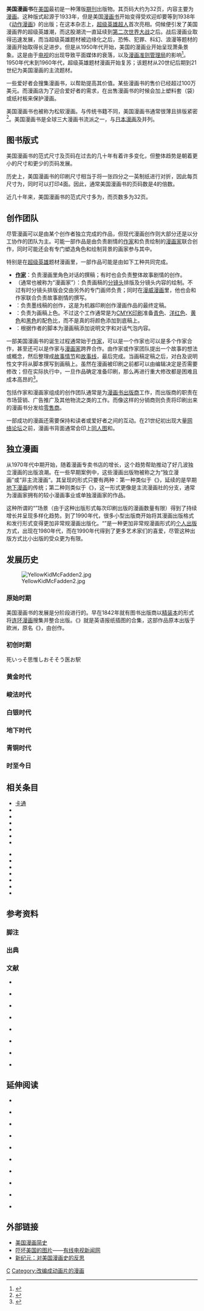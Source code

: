 {{Expand English|American comic book|time=2020-04-26T23:03:33+00:00}}

{{NoteTA
|G1 = USComic
|G2 = Cartoon
|G3 = USState
|G4 = US Government
}}

{{Infobox comics nationality
| name    = 美国漫画
| image   = N.Y._Children's_Colony_04108v.jpg
| caption = 德国难民儿童在纽约儿童聚居地阅读“[[超人|超人]]”漫画<br />照片摄于1942年
| date    = {{Start date|1842}}
}}
{{美国文化}}
{{漫画}}

'''美国漫画书'''在[[美国|美国]]最初是一种薄版[[期刊|期刊]]出版物。其页码大约为32页，内容主要为[[漫画|漫画]]。这种版式起源于1933年，但是美国[[漫画书|漫画书]]开始变得受欢迎却要等到1938年《[[动作漫画|动作漫画]]》的出版；在这本杂志上，[[超级英雄|超级英雄]][[超人|超人]]首次亮相。伺候便引发了美国漫画界的超级英雄潮，而这股潮流一直延续到[[第二次世界大战|第二次世界大战]]之后。战后漫画业取得迅速发展，而当超级英雄题材被边缘化之后，恐怖、犯罪、科幻、浪漫等题材的漫画开始取得长足进步。但是从1950年代开始，美国的漫画业开始呈现萧条景象。这是由于[[电视|电视]]的出现导致平面媒体的衰落，以及[[漫画准则管理局|漫画准则管理局]]的影响<ref name="Randy">{{cite book |author1=Randy Duncan |author2=Matthew J. Smith |title=The Power of Comics: History, Form and Culture |date=2009 |publisher=A&C Black |isbn=9780826429360 |page=40 |edition=插图版(再版) |url=https://books.google.com/books?id=dTN54Zv0Ip4C |accessdate=2020-04-26}}</ref>。1950年代末到1960年代，超级英雄题材漫画开始复苏；该题材从20世纪后期到21世纪为美国漫画的主流题材。

一些爱好者会搜集漫画书，以帮助提高其价值。某些漫画书的售价已经超过100万美元。而漫画店为了迎合爱好者的需求，在出售漫画书的时候会加上塑料套（袋）或纸衬板来保护漫画。

美国漫画书也被称为松软漫画。与传统书籍不同，美国漫画书通常很薄且排版紧密<ref>{{cite book |author1=Allyson A. W. Lyga |author2=Barry Lyga |title=Graphic Novels in Your Media Center: A Definitive Guide |date=2004 |publisher=Libraries Unlimited |isbn=9781591581420 |page=164 |edition=插图注释版 |url=https://books.google.com/books?id=5MvgAAAAMAAJ |accessdate=2020-04-26}}</ref>。美国漫画书是全球三大漫画书流派之一，与[[日本漫画|日本漫画]]及{{Link-en|法比漫画|Bande dessinée}}并列。

== 图书版式 ==
美国漫画书的范式尺寸及页码在过去的几十年有着许多变化，但整体趋势是朝着更小的尺寸和更少的页码发展。

历史上，美国漫画书的印刷尺寸相当于将一张四分之一英制纸<sup>{{convert|15|x|11|in|mm}}</sup>进行对折，因此每页尺寸为{{convert|7+1/2|x|11|in|mm|lk=on}}，同时可以打印4面。因此，通常美国漫画书的页码数是4的倍数。

近几十年来，美国漫画书的范式尺寸多为{{convert|6+5/8|x|10+1/4|in|mm}}，而页数多为32页。

== 创作团队 ==
尽管漫画可以是由某个创作者独立完成的作品，但现代漫画创作则大部分还是以分工协作的团队为主。可能一部作品是由负责剧情的[[作家|作家]]和负责绘制的[[漫画家|漫画家]]联合创作，同时可能还会有专门塑造角色和绘制背景的画家参与其中{{sfn|Robert O'Nale|2010|p=384}}。

特别是在[[超级英雄|超级英雄]]题材漫画里，一部作品可能是由如下工种共同完成{{sfn|Jason Tondro|2011|p=51}}。
* '''[[作家|作家]]'''：负责漫画里角色对话的撰稿；有时也会负责整体故事剧情的创作。
* '''{{Link-en|线稿师|Penciller}}'''（通常也被称为“漫画家”）：负责画稿的[[分镜头|分镜头]]排版及分镜头内容的绘制。不过有时分镜头排版会交由另外的专门画师负责；同时在[[漫威漫画|漫威漫画]]里，他也会和作家联合负责故事剧情的撰写。
* '''{{Link-en|墨稿师|Inker}}'''：负责墨线稿的创作，这是为机器印刷创作漫画作品的最终定稿{{sfnm|1a1=Don Markstein|1y=2010|2a1=Allyson A. W. Lyga|2a2=Barry Lyga|2y=2004|2p=161|3a1=Stan Lee|3y=1978|3p=145}}。
* '''{{Link-en|上色师|Colorist}}'''：负责为画稿上色。不过这个工作通常是为[[印刷四分色模式|CMYK印刷]]准备[[青色|青色]]、[[洋红色|洋红色]]、[[黄色|黄色]]和[[黑色|黑色]]的配色比，而不是真的将颜色添加到底稿上{{sfn|Randy Duncan|Matthew J Smith|2009|p=315}}。
* '''{{Link-en|字幕师|Letterer}}'''：根据作者的脚本为漫画稿添加说明文字和对话气泡内容{{sfn|Allyson A. W. Lyga|Barry Lyga|2004|p=163}}。

一部美国漫画书的诞生过程通常始于[[作家|作家]]，可以是一个作家也可以是多个作家合作，甚至还可以是作家与[[漫画家|漫画家]]跨界合作。由作家或作家团队提出一个故事的想法或概念，然后整理成[[情節|故事情节]]和[[故事|故事线]]，最后完成{{Link-en|漫画脚本|Script (comics)}}。当画稿定稿之后，对白及说明性文字将从脚本撰写到画稿上。虽然在漫画被印刷之前都可以由编辑决定是否需要修改；但在实际执行中，一旦作品确定准备印刷，那么再进行重大修改都是困难且成本高昂的<ref>{{cite web |author1=Devin Larson |title=Overview of the Comic Creation Process |url=https://www.makingcomics.com/2014/01/16/overview-comic-creation-process/ |publisher=MakingComics.com |accessdate=2020-04-27}}</ref>。

包括作家和漫画家组成的创作团队通常是为[[漫画书|漫画书]][[出版商|出版商]]工作，而出版商的职责在市场营销、广告推广及其他物流之类的工作。而像{{Link-en|钻石漫画发行|Diamond Comic Distributors}}这样的分销商则负责将印刷出来的漫画书分发给[[零售商|零售商]]。

一部成功的漫画还需要保持和读者或爱好者之间的互动。在21世纪初出现大量[[网络论坛|网络论坛]]之前，漫画书背面通常会印上[[粉絲繪圖|同人图]]和{{Link-en|漫画书信函专栏|Comic book letter column|读者来信}}。

== 独立漫画 ==
{{Main2|{{Link-en|非主流漫画|Alternative comics}}}}

从1970年代中期开始，随着漫画专卖书店的增长，这个趋势帮助推动了好几波独立漫画的出版浪潮。在一些早期案例中，这些漫画出版物被称之为“独立漫画”或“非主流漫画”。其呈现的形式只要有两种：第一种类似于《{{Link-en|大苹果漫画系列|Big Apple Comix}}》，延续的是早期[[地下漫画|地下漫画]]的传统；第二种则类似于《{{Link-en|星限系列|Star Reach}}》，这一形式更像是主流漫画社的分支，通常为漫画家拥有的较小漫画事业或单独漫画家的作品。

这种所谓的“{{Link-en|小出版|Small press}}”场景（由于这种出版形式每次印刷出版的漫画数量有限）得到了持续增长并呈现多样化趋势。到了1990年代，很多小型出版商开始将其漫画出版格式和发行形式变得更加非常规漫画出版化。“{{Link-en|微漫画 (出版)|Minicomic|微漫画}}”是一种更加非常规漫画形式的[[个人出版|个人出版]]方式，出现在1980年代，而在1990年代得到了更多艺术家们的喜爱，尽管这种出版方式比小出版的受众更为有限。

== 发展历史 ==
{{Main2|{{Link-en|美国漫画史|History of American comics}}}}
[[File:YellowKidMcFadden2.jpg|thumb]]

=== 原始时期 ===
美国漫画书的发展是分阶段进行的。早在1842年就有图书出版商以[[精裝書|精装本]]的形式将[[连环漫画|连环漫画]]搜集并整合出版。《{{Link-en|木头先生的故事|Histoire de M. Vieux Bois|欧巴迪亚·奥尔德巴克历险记}}》就是英语报纸插图的合集，这部作品原本出版于欧洲，原名《{{Link-en|木头先生的故事|Histoire de M. Vieux Bois}}》，由{{Link-en|鲁道夫·拓普佛|Rodolphe Töpffer}}创作。

=== 初创时期 ===
死いっそ思惟しおそそう医お駅

=== 黄金时代 ===

=== 峻法时代 ===

=== 白银时代 ===

=== 地下时代 ===

=== 青铜时代 ===

=== 时至今日 ===

== 相关条目 ==
{{Col-begin}}
{{Col-2}}
* [[卡通|卡通]]
* {{Link-en|漫画疗法|Comic book therapy}}
* {{Link-en|漫画研究|Comics studies}}
* {{Link-en|漫画广告|Advertising in comic books}}
* {{Link-en|数字漫画|Digital comic}}
* {{Link-en|漫画年表|List of years in comics}}
* {{Link-en|漫画电子档|Comic book archive}}
{{Col-2}}
* {{Link-en|漫画术语表|Glossary of comics terminology}}
* {{Link-en|美国漫画史|History of American comics}}
* {{Link-en|提华纳圣经|Tijuana bible}}
* {{Link-en|漫画的创作所有权|Creator ownership in comics}}
* {{Link-en|漫画出版公司列表|List of comics publishing companies}}
* {{Link-en|英语漫画改编电影列表|List of films based on English-language comics}}
* {{Link-en|美国漫画中的性别歧视|Sexism in American comics}}
{{Col-end}}

== 参考资料 ==
=== 脚注 ===
{{Notelist}}

=== 出典 ===
{{Reflist|3}}

=== 文献 ===
* {{cite web
 |ref          = harv
 |url          = http://www.toonopedia.com/glossary.htm
 |archiveurl   = http://arquivo.pt/wayback/20091016112147/http://www.toonopedia.com/glossary.htm
 |archivedate  = 2009-10-16
 |deadurl      = yes
 |accessdate   = 2020-04-27
 |author1      = Don Markstein
 |work         = {{Link-en|唐·马克斯坦的动漫百科|Don Markstein's Toonopedia|Don Markstein's Toonopedia}}
 |year         = 2010
 |title        = Glossary of Specialized Cartoon-related Words and Phrases Used in Don Markstein's Toonopedia
}}

* {{cite book 
 |author1      = Randy Duncan 
 |author2      = Matthew J Smith 
 |year         = 2009-07-01
 |accessdate   = 2020-04-27
 |title        = The Power of Comics: History, Form and Culture
 |url          = https://books.google.com/books?id=dTN54Zv0Ip4C
 |publisher    = A&C Black
 |isbn         = 9780826429360 
 |ref          = harv 
}}

* {{cite book
 |title        = Of Comics and Men: A Cultural History of American Comic Books
 |author1      = Jean-Paul Gabilliet
 |others       = (译)Bart Beaty; (译)Nick Nguyen
 |publisher    = University Press of Mississippi
 |year         = 2010
 |accessdate   = 2020-04-27
 |url          = https://books.google.com/books?id=J1t8g_yX1wcC
 |isbn         = 9781604732672
}}

* {{cite book
 |author1      = Robert O'Nale
 |chapter      = Manga
 |pages        = 378–387
 |editor       = M. Keith Booker
 |title        = Encyclopedia of Comic Books and Graphic Novels: [Two Volumes]
 |url          = https://books.google.com/books?id=YbkJ0QJrEZ8C
 |year         = 2010
 |accessdate   = 2020-04-27
 |publisher    = {{Link-en|美国书目中心克利俄出版社|ABC-CLIO|ABC-CLIO}}
 |isbn         = 9780313357473
 |ref          = harv
}}

* {{cite book
 |title        = Over 50 Years of American Comic Books
 |url          = https://books.google.com/books?id=xHl3PQAACAAJ
 |author1      = Ron Goulart
 |publisher    = Mallard Press
 |year         = 1991
 |accessdate   = 2020-04-27
 |isbn         = 9780792454502
}}

* {{cite book 
 |author1      = Jason Tondro 
 |title        = Superheroes of the Round Table: Comics Connections to Medieval and Renaissance Literature 
 |url          = https://books.google.com/books?id=0QQD9ONH51UC 
 |year         = 2011 
 |accessdate   = 2020-04-27
 |publisher    = McFarland 
 |isbn         = 9780786488766 
 |ref          = harv
}} 

* {{cite book
 |author1      = Allyson A. W. Lyga
 |author2      = {{Link-en|巴里·利加|Barry Lyga|Barry Lyga}}
 |year         = 2004
 |accessdate   = 2020-04-27
 |title        = Graphic Novels in Your Media Center: A Definitive Guide
 |url          = https://books.google.com/books?id=5MvgAAAAMAAJ
 |publisher    = Libraries Unlimited
 |isbn         = 9781591581420
 |ref          = harv 
}}

* {{cite book
 |author1      = [[Stan_Lee|Stan Lee]]
 |title        = {{Link-en|像漫威一样画漫画|How to Draw Comics the Marvel Way|How to Draw Comics the Marvel Way}}
 |publisher    = [[Simon_&_Schuster|Simon & Schuster]]
 |year         = 1978
 |isbn         = 9780671530778
 |ref          = harv
}}

== 延伸阅读 ==
* {{cite book |author1=Richard A. Lupoff |editor=Don Thompson |title=All in Color for a Dime |date=1997 |publisher=Krause |isbn=9780873414982 |url=https://books.google.com/books?id=ZXQLAAAACAAJ |accessdate=2020-04-27}}

* {{cite book |author1=Joe Simon |author2=Jim Simon |title=The Comic Book Makers |date=2003 |publisher=Vanguard Productions |isbn=9781887591348 |url=https://books.google.com/books?id=DXZlAAAAMAAJ |accessdate=2020-04-27}}

* {{cite book |author1=Les Daniels |coauthors=Jenette Kahn |title=DC Comics: Sixty Years of the World's Favorite Comic Book Heroes |date=1995 |publisher=Little, Brown |isbn=9780821220764 |url=https://books.google.com/books?id=z36DQgAACAAJ |accessdate=2020-04-27}}

* {{cite book |author1=Jules Feiffer |title=The Great Comic Book Heroes |date=2003 |publisher=Fantagraphics Books |isbn=9781560975014 |url=https://books.google.com/books?id=zxbuAAAAMAAJ |accessdate=2020-04-27}}

* {{cite book |author1=Les Daniels |title=Marvel: Five Fabulous Decades of the World's Greatest Comics |date=1993 |publisher=Virgin |isbn=9780863697470 |url=https://books.google.com/books?id=JeyGPwAACAAJ |accessdate=2020-04-27}}

* {{cite book |author1=Mike Benton |title=Masters of Imagination: The Comic Book Artists Hall of Fame |date=1994 |publisher=Taylor Pub |isbn=9780878338597 |url=https://books.google.com/books?id=myJQAAAAMAAJ |accessdate=2020-04-27}}

* {{cite book |author1=Robert M. Overstreet |title=The Official Overstreet Comic Book Price Guide |date=2007 |publisher=House of Collectibles/Gemstone |isbn=9780375722356 |url=https://books.google.com/books?id=5YyeSgAACAAJ |accessdate=2020-04-27}}

* {{cite book |author1=James Steranko |title=The Steranko History of Comics: Vols 1 and 2 |date=1972 |publisher=Supergraphics |url=https://books.google.com/books?id=w93YzAEACAAJ |accessdate=2020-04-27}}

* {{cite book |author1=Greg Garrett |title=Holy Superheroes!: Exploring the Sacred in Comics, Graphic Novels, and Film |date=2008 |publisher=Westminster John Knox Press |isbn=9780664236595 |url=https://books.google.com/books?id=as3FxsVLPeAC |accessdate=2020-04-27}}

* {{cite journal |author1=Jeff William |title=Comics:  A Tool of Subversion? |journal=Journal of Criminal Justice and Popular Culture |date=1994-12-15 |volume=2 |issue=6 |pages=128-161 |accessdate=2020-04-27 |issn=1070-8286 |url=https://www.albany.edu/scj/jcjpc/vol2is6/comics.html |archive-url=https://web.archive.org/web/20001121223600/https://www.albany.edu/scj/jcjpc/vol2is6/comics.html |archive-date=2000-11-21 }}

== 外部链接 ==
{{Commons category|Comics of the United States|美国漫画}}

* [https://web.archive.org/web/20180307101734/http://www.randomhistory.com/1-50/033comic.html 美国漫画简史]{{en}}
* [http://www.cnn.com/2008/SHOWBIZ/books/05/08/comic.books/index.html 吓坏美国的图片]{{en}}——[[有线电视新闻网|有线电视新闻网]]
* [https://web.archive.org/web/20110628190440/http://www.comicartville.com/newages.htm 新纪元：对美国漫画史的反思]{{en}}

{{各地区漫画}}
{{Portal bar|美国|文化|动漫|书籍}}

[[Category:1842年美国建立|C]]
[[Category:改编成动画片的漫画|Category:改编成动画片的漫画]]